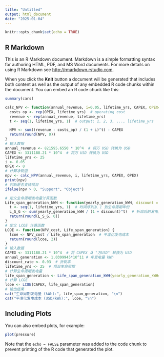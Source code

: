 ---
title: "Untitled"
output: html_document
date: "2025-01-04"
---

```{r setup, include=FALSE}
knitr::opts_chunk$set(echo = TRUE)
```

## R Markdown

This is an R Markdown document. Markdown is a simple formatting syntax for authoring HTML, PDF, and MS Word documents. For more details on using R Markdown see <http://rmarkdown.rstudio.com>.

When you click the **Knit** button a document will be generated that includes both content as well as the output of any embedded R code chunks within the document. You can embed an R code chunk like this:

```{r cars}
summary(cars)
```

```{r}
calc_NPV <- function(annual_revenue, i=0.05, lifetime_yrs, CAPEX, OPEX=0) {
  costs_op <- rep(OPEX, lifetime_yrs)  # operating cost
  revenue <- rep(annual_revenue, lifetime_yrs)
  t <- seq(1, lifetime_yrs, 1)  # output: 1, 2, 3, ..., lifetime_yrs

  NPV <- sum((revenue - costs_op) / (1 + i)^t) - CAPEX
  return(round(NPV, 0))
}
# 输入数据
annual_revenue <- 821595.6550 * 10^4  # 将万 USD 转换为 USD
CAPEX <- 3311188.21 * 10^4  # 将万 USD 转换为 USD
lifetime_yrs <- 25
i <- 0.05
OPEX <- 0
# 计算净现值
npv <- calc_NPV(annual_revenue, i, lifetime_yrs, CAPEX, OPEX)
print(npv)
# 判断是否支持项目
ifelse(npv > 0, "Support", "Object")

```

```{r}
# 定义生命周期发电量计算函数
Life_span_generation_kWH <- function(yearly_generation_kWH, discount = 0.03, lifetime_yrs = 25) {
  t <- seq(1, lifetime_yrs, 1)  # 时间序列从 1 到生命周期年份
  L_S_G <- sum(yearly_generation_kWH / (1 + discount)^t)  # 折现后的发电量
  return(round(L_S_G, 0))
}
# 定义 LCOE 计算函数
LCOE <- function(NPV_cost, Life_span_generation) {
  lcoe <- NPV_cost / Life_span_generation  # 平准化发电成本
  return(round(lcoe, 2))
}
# 输入数据
CAPEX <- 3311188.21 * 10^4  # 将 CAPEX 从 "万USD" 转换为 USD
annual_generation <- 1.0399945*10^11 # 年发电量 kWh
discount_rate <- 0.03  # 折现率
lifetime_yrs <- 25  # 项目生命周期
# 计算生命周期发电量
life_span_generation <- Life_span_generation_kWH(yearly_generation_kWH=annual_generation)
# 计算 LCOE
lcoe <- LCOE(CAPEX, life_span_generation)
# 输出结果
cat("生命周期发电量 (kWh):", life_span_generation, "\n")
cat("平准化发电成本 (USD/kWh):", lcoe, "\n")

```

## Including Plots

You can also embed plots, for example:

```{r pressure, echo=FALSE}
plot(pressure)
```

Note that the `echo = FALSE` parameter was added to the code chunk to prevent printing of the R code that generated the plot.
